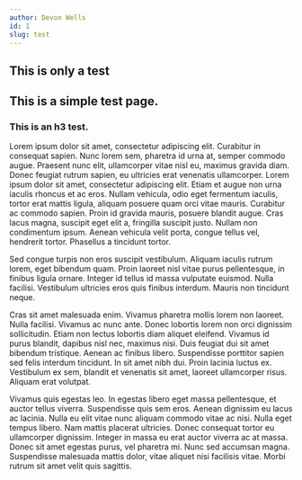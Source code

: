 ```yaml
---
author: Devon Wells
id: 1
slug: test
---
```


<section>

# This is only a test

## This is a simple test page.

### This is an h3 test.

Lorem ipsum dolor sit amet, consectetur adipiscing elit. Curabitur in consequat sapien. Nunc lorem sem, pharetra id urna at, semper commodo augue. Praesent nunc elit, ullamcorper vitae nisl eu, maximus gravida diam. Donec feugiat rutrum sapien, eu ultricies erat venenatis ullamcorper. Lorem ipsum dolor sit amet, consectetur adipiscing elit. Etiam et augue non urna iaculis rhoncus et ac eros. Nullam vehicula, odio eget fermentum iaculis, tortor erat mattis ligula, aliquam posuere quam orci vitae mauris. Curabitur ac commodo sapien. Proin id gravida mauris, posuere blandit augue. Cras lacus magna, suscipit eget elit a, fringilla suscipit justo. Nullam non condimentum ipsum. Aenean vehicula velit porta, congue tellus vel, hendrerit tortor. Phasellus a tincidunt tortor.


Sed congue turpis non eros suscipit vestibulum. Aliquam iaculis rutrum lorem, eget bibendum quam. Proin laoreet nisl vitae purus pellentesque, in finibus ligula ornare. Integer id tellus id massa vulputate euismod. Nulla facilisi. Vestibulum ultricies eros quis finibus interdum. Mauris non tincidunt neque.

Cras sit amet malesuada enim. Vivamus pharetra mollis lorem non laoreet. Nulla facilisi. Vivamus ac nunc ante. Donec lobortis lorem non orci dignissim sollicitudin. Etiam non lectus lobortis diam aliquet eleifend. Vivamus id purus blandit, dapibus nisl nec, maximus nisi. Duis feugiat dui sit amet bibendum tristique. Aenean ac finibus libero. Suspendisse porttitor sapien sed felis interdum tincidunt. In sit amet nibh dui. Proin lacinia luctus ex. Vestibulum ex sem, blandit et venenatis sit amet, laoreet ullamcorper risus. Aliquam erat volutpat.

Vivamus quis egestas leo. In egestas libero eget massa pellentesque, et auctor tellus viverra. Suspendisse quis sem eros. Aenean dignissim eu lacus ac lacinia. Nulla eu elit vitae nunc aliquam commodo vitae ac nisi. Nulla eget tempus libero. Nam mattis placerat ultricies. Donec consequat tortor eu ullamcorper dignissim. Integer in massa eu erat auctor viverra ac at massa. Donec sit amet egestas purus, vel pharetra mi. Nunc sed accumsan magna. Suspendisse malesuada mattis dolor, vitae aliquet nisi facilisis vitae. Morbi rutrum sit amet velit quis sagittis.

</section>
